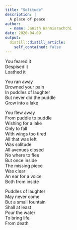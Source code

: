 ```yaml
---
title: "Solitude"
description: |
  A place of peace
author:
  - name: Janith Wanniarachchi
date: 2020-04-09
output:
  distill::distill_article:
    self_contained: false
---
```


You feared it  
Despised it  
Loathed it  

You ran away  
Drowned your pain  
In puddles of laughter  
But never did the puddle  
Grow into a lake  

You flew away  
From puddle to puddle  
Wishing for a lake  
Only to fall  
With wings too tired  
All that was left  
Was solitude  
All avenues closed  
No where to flee  
But once inside  
The missing piece  
Was clear  
An ear for a voice  
Both from inside  

Puddles of laughter  
May never come  
But a small fountain  
Shall at least  
Pour the water  
To bring life  
From death